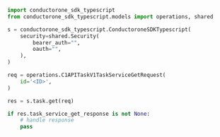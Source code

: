 ```python Get.py
import conductorone_sdk_typescript
from conductorone_sdk_typescript.models import operations, shared

s = conductorone_sdk_typescript.ConductoroneSDKTypescript(
    security=shared.Security(
        bearer_auth="",
        oauth="",
    ),
)

req = operations.C1APITaskV1TaskServiceGetRequest(
    id='<ID>',
)

res = s.task.get(req)

if res.task_service_get_response is not None:
    # handle response
    pass
```
